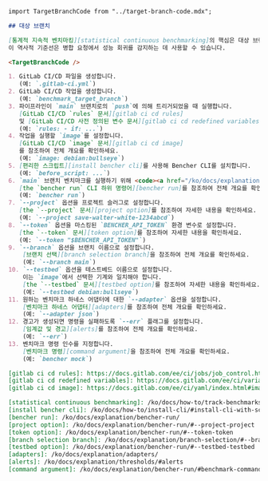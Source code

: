 ```markdown
import TargetBranchCode from "../target-branch-code.mdx";

## 대상 브랜치

[통계적 지속적 벤치마킹][statistical continuous benchmarking]의 핵심은 대상 브랜치에 대한 역사적 기준선을 갖는 것입니다.
이 역사적 기준선은 병합 요청에서 성능 회귀를 감지하는 데 사용할 수 있습니다.

<TargetBranchCode />

1. GitLab CI/CD 파일을 생성합니다.
   (예: `.gitlab-ci.yml`)
2. GitLab CI/CD 작업을 생성합니다.
   (예: `benchmark_target_branch`)
3. 파이프라인이 `main` 브랜치로의 `push`에 의해 트리거되었을 때 실행합니다.
   [GitLab CI/CD `rules` 문서][gitlab ci cd rules]
   및 [GitLab CI/CD 사전 정의된 변수 문서][gitlab ci cd redefined variables]를 참조하여 전체 개요를 확인하세요.
   (예: `rules: - if: ...`)
4. 작업을 실행할 `image`를 설정합니다.
   [GitLab CI/CD `image` 문서][gitlab ci cd image]
   를 참조하여 전체 개요를 확인하세요.
   (예: `image: debian:bullseye`)
5. [편리한 스크립트][install bencher cli]를 사용해 Bencher CLI를 설치합니다.
   (예: `before_script: ...`)
6. `main` 브랜치 벤치마크를 실행하기 위해 <code><a href="/ko/docs/explanation/bencher-run/">bencher run</a></code> CLI 하위 명령어를 사용합니다.
   [the `bencher run` CLI 하위 명령어][bencher run]를 참조하여 전체 개요를 확인하세요.
   (예: `bencher run`)
7. `--project` 옵션을 프로젝트 슬러그로 설정합니다.
   [the `--project` 문서][project option]를 참조하여 자세한 내용을 확인하세요.
   (예: `--project save-walter-white-1234abcd`)
8. `--token` 옵션을 마스킹된 `BENCHER_API_TOKEN` 환경 변수로 설정합니다.
   [the `--token` 문서][token option]를 참조하여 자세한 내용을 확인하세요.
   (예: `--token "$BENCHER_API_TOKEN"`)
9. `--branch` 옵션을 브랜치 이름으로 설정합니다.
    [브랜치 선택][branch selection branch]을 참조하여 전체 개요를 확인하세요.
    (예: `--branch main`)
10. `--testbed` 옵션을 테스트베드 이름으로 설정합니다.
    이는 `image`에서 선택한 기계와 일치해야 합니다.
    [the `--testbed` 문서][testbed option]를 참조하여 자세한 내용을 확인하세요.
    (예: `--testbed debian:bullseye`)
11. 원하는 벤치마크 하네스 어댑터에 대한 `--adapter` 옵션을 설정합니다.
    [벤치마크 하네스 어댑터][adapters]를 참조하여 전체 개요를 확인하세요.
    (예: `--adapter json`)
12. 경고가 생성되면 명령을 실패하도록 `--err` 플래그를 설정합니다.
    [임계값 및 경고][alerts]를 참조하여 전체 개요를 확인하세요.
    (예: `--err`)
13. 벤치마크 명령 인수를 지정합니다.
    [벤치마크 명령][command argument]을 참조하여 전체 개요를 확인하세요.
    (예: `bencher mock`)

[gitlab ci cd rules]: https://docs.gitlab.com/ee/ci/jobs/job_control.html#common-if-clauses-for-rules
[gitlab ci cd redefined variables]: https://docs.gitlab.com/ee/ci/variables/predefined_variables.html
[gitlab ci cd image]: https://docs.gitlab.com/ee/ci/yaml/index.html#image

[statistical continuous benchmarking]: /ko/docs/how-to/track-benchmarks/#statistical-continuous-benchmarking
[install bencher cli]: /ko/docs/how-to/install-cli/#install-cli-with-script
[bencher run]: /ko/docs/explanation/bencher-run/
[project option]: /ko/docs/explanation/bencher-run/#--project-project
[token option]: /ko/docs/explanation/bencher-run/#--token-token
[branch selection branch]: /ko/docs/explanation/branch-selection/#--branch-branch
[testbed option]: /ko/docs/explanation/bencher-run/#--testbed-testbed
[adapters]: /ko/docs/explanation/adapters/
[alerts]: /ko/docs/explanation/thresholds/#alerts
[command argument]: /ko/docs/explanation/bencher-run/#benchmark-command
```